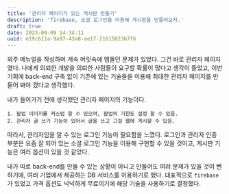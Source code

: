 ```yaml
---
title: '관리자 페이지가 있는 게시판 만들기'
description: 'firebase, 소셜 로그인을 이용해 게시판을 만들어보자.'
draft: true
date: 2023-09-09 14:34:11
uuid: e19c611a-9a97-43a8-ae17-2161582367f6
---
```


외주 메뉴얼을 작성하며 계속 머릿속에 맴돌던 문제가 있었다. 그건 바로 관리자 페이지였다. 나에게 의뢰한 개발을 의뢰한 사람들이 요구할 확률이 많다고 생각이 들었고, 이번 기회에 back-end 구축 없이 기존에 있는 기술들을 이용해 최대한 관리자 페이지를 만들어 봐야 겠다고 생각했다.

내가 들어가기 전에 생각했던 관리자 페이지의 기능이다.
```
1. 팝업 이미지를 커스텀 할 수 있으며, 팝업의 기한도 설정 할 수 있음.
2. 관리자 글 쓰기 기능이 있어서 글을 쓰고 그걸 웹에 게시할 수 있음.
```

따라서, 관리자임을 알 수 있는 로그인 기능이 필요함을 느꼈다. 로그인과 관리자 인증 부분은 요즘 잘 되어 있는 소셜 로그인 기능을 이용해 구현할 수 있을 것이고, 게시판 기능은 여러 옵션이 있을 것 같았다.

내가 따로 back-end를 만들 수 있는 상황이 아니고 만들어도 여러 문제가 있을 것이 뻔하기에, 여러 기업에서 제공하는 DB 서비스를 이용하기로 했다. 대표적으로 `firebase`가 있었고 가격 옵션도 넉넉하게 무료이기에 해당 기술을 사용하기로 결정했다.

